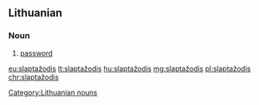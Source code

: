 ==Lithuanian==

===Noun===
{{head|lt}}
# [[password]]

[[Category:Lithuanian nouns]]

[[eu:slaptažodis]]
[[lt:slaptažodis]]
[[hu:slaptažodis]]
[[mg:slaptažodis]]
[[pl:slaptažodis]]
[[chr:slaptažodis]]